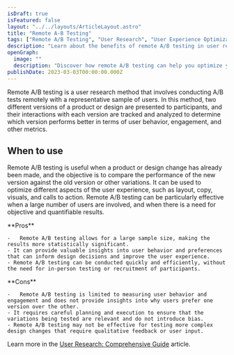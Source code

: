 ```yaml
---
isDraft: true
isFeatured: false
layout: "../../layouts/ArticleLayout.astro"
title: "Remote A-B Testing"
tags: ["Remote A/B Testing", "User Research", "User Experience Optimization"]
description: "Learn about the benefits of remote A/B testing in user research and user experience optimization. This quantitative method involves comparing different versions of a product or design to determine which performs better in terms of user behavior and engagement."
openGraph:
  image: ""
  description: "Discover how remote A/B testing can help you optimize your user experience by comparing different versions of a product or design to determine which performs better in terms of user behavior and engagement. This quantitative method is particularly effective when a large number of users are involved, and when there is a need for objective and quantifiable results."
publishDate: 2023-03-03T00:00:00.000Z
---
```


Remote A/B testing is a user research method that involves conducting A/B tests remotely with a representative sample of users. In this method, two different versions of a product or design are presented to participants, and their interactions with each version are tracked and analyzed to determine which version performs better in terms of user behavior, engagement, and other metrics.

## When to use

Remote A/B testing is useful when a product or design change has already been made, and the objective is to compare the performance of the new version against the old version or other variations. It can be used to optimize different aspects of the user experience, such as layout, copy, visuals, and calls to action. Remote A/B testing can be particularly effective when a large number of users are involved, and when there is a need for objective and quantifiable results.

<div class="mt-8 mb-8 grid grid-cols-2 divide-x overflow-hidden rounded-md border">
  <div class="py-6 px-10 space-y-4">
    **Pros**

    -   Remote A/B testing allows for a large sample size, making the results more statistically significant.
    - It can provide valuable insights into user behavior and preferences that can inform design decisions and improve the user experience.
    - Remote A/B testing can be conducted quickly and efficiently, without the need for in-person testing or recruitment of participants.

  </div>
  <div class="py-6 px-10 space-y-4">
    **Cons**

    -   Remote A/B testing is limited to measuring user behavior and engagement and does not provide insights into why users prefer one version over the other.
    - It requires careful planning and execution to ensure that the variations being tested are relevant and do not introduce bias.
    - Remote A/B testing may not be effective for testing more complex design changes that require qualitative feedback or user input.

  </div>
</div>

Learn more in the [User Research: Comprehensive Guide](/blog/user-research-comprehensive-guide) article.
